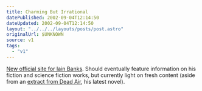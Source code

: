 ```yaml
---
title: Charming But Irrational
datePublished: 2002-09-04T12:14:50
dateUpdated: 2002-09-04T12:14:50
layout: "../../../layouts/posts/post.astro"
originalUrl: $UNKNOWN
source: v1
tags:
  - "v1"
---
```


[New official site for Iain Banks][1]. Should eventually feature information on his fiction and science fiction works, but currently light on fresh content (aside from an [extract from Dead Air][2], his latest novel).

[1]: http://www.iainbanks.net/ "official Iain Banks website"
[2]: http://www.iainbanks.net/sf08.htm "Iain Banks: Extract from 'Dead Air'"
